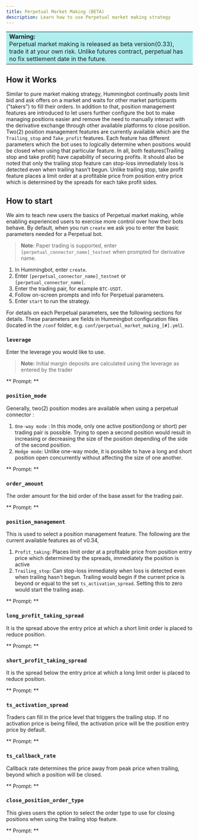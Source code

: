 ```yaml
---
title: Perpetual Market Making (BETA)
description: Learn how to use Perpetual market making strategy
---
```



<table>
  <tr>
    <td style="background-color: #AFEEEE">
      <b> Warning:</b> <br />
      Perpetual market making is released as beta version(0.33), trade it at your
      own risk. Unlike futures contract, perpetual has no fix settlement date in
      the future.
    </td>
  </tr>
</table>

## How it Works

Similar to pure market making strategy, Hummingbot continually posts limit bid and ask offers on a market and waits for other market participants ("takers") to fill their orders.
In addition to that, position management features are introduced to let users further configure the bot to make managing positions easier and remove the need to manually interact with the derivative exchange through other available platforms to close position. Two(2) position management features are currently available which are the `Trailing_stop` and `Take_profit` features. Each feature has different parameters which the bot uses to logically determine when positions would be closed when using that particular feature. In all, both features(Trailing stop and take profit) have capability of securing profits. It should also be noted that only the trailing stop feature can stop-loss immediately loss is detected even when trailing hasn’t begun. Unlike trailing stop, take profit feature places a limit order at a profitable price from position entry price which is determined by the spreads for each take profit sides.

## How to start

We aim to teach new users the basics of Perpetual market making, while enabling experienced users to exercise more control over how their bots behave. By default, when you run `create` we ask you to enter the basic parameters needed for a Perpetual bot.

> **Note**: Paper trading is supported, enter `[perpetual_connector_name]_testnet` when prompted for derivative name.

1. In Hummingbot, enter `create`.
2. Enter `[perpetual_connector_name]_testnet` or `[perpetual_connector_name]`.
3. Enter the trading pair, for example `BTC-USDT`.
4. Follow on-screen prompts and info for Perpetual parameters.
5. Enter `start` to run the strategy.

For details on each Perpetual parameters, see the following sections for details. These parameters are fields in Hummingbot configuration files (located in the `/conf` folder, e.g. `conf/perpetual_market_making_[#].yml`).

### `leverage`

Enter the leverage you would like to use.

> **Note:** Initial margin deposits are calculated using the leverage as entered by the trader

** Prompt: **

<Prompt
  prompt="How much leverage do you want to use? (Binance Perpetual supports up to 75X for most pairs) >>>"
  response=">>> "
/>

### `position_mode`

Generally, two(2) position modes are available when using a perpetual connector : 
1. `One-way mode` : In this mode, only one active position(long or short) per trading pair is possible. Trying to open a second position would result in increasing or decreasing the size of the position depending of the side of the second position. 
2. `Hedge mode`: Unlike one-way mode, it is possible to have a long and short position open concurrently without affecting the size of one another.

** Prompt: **

<Prompt
  prompt="Which position mode do you want to use? (One-way/Hedge) >>>"
  response=">>> Hedge"
/>

### `order_amount`

The order amount for the bid order of the base asset for the trading pair.

** Prompt: **

<Prompt
  prompt="What is the amount of [trading pair] per order? >>>"
  response=">>> 3"
/>

### `position_management`

This is used to select a position management feature. The following are the current available features as of v0.34,

1. ``Profit_taking``: Places limit order at a profitable price from position entry price which determined by the spreads, immediately the position is active
2. ``Trailing_stop``: Can stop-loss immediately when loss is detected even when trailing hasn't begun. Trailing would begin if the current price is beyond or equal to the set `ts_activation_spread`. Setting this to zero would start the trailing asap. 

** Prompt: **

<Prompt
  prompt="How would you like to manage your positions? (Profit_taking/Trailing_stop) >>>"
  response=">>> Profit_taking"
/>

### `long_profit_taking_spread`

It is the spread above the entry price at which a short limit order is placed to reduce position.

** Prompt: **

<Prompt
  prompt="At what spread from the entry price do you want to place a short order to reduce position? (Enter 1 for 1%) >>>"
  response=">>> 1"
/>

### `short_profit_taking_spread`

It is the spread below the entry price at which a long limit order is placed to reduce position.

** Prompt: **

<Prompt
  prompt="At what spread from the entry price do you want to place a long order to reduce position? (Enter 1 for 1%) >>>"
  response=">>> 1"
/>

### `ts_activation_spread`

Traders can fill in the price level that triggers the trailing stop. If no activation price is being filled, the activation price will be the position entry price by default.

** Prompt: **

<Prompt
  prompt="At what spread from the position entry price do you want the bot to start trailing? (Enter 1 for 1%) >>>"
  response=">>> 1"
/>

### `ts_callback_rate`

Callback rate determines the price away from peak price when trailing, beyond which a position will be closed.

** Prompt: **

<Prompt
  prompt="At what spread away from the trailing peak price do you want positions to remain open before they're closed? (Enter 1 for 1%) >>>"
  response=">>> 1"
/>

### `close_position_order_type`

This gives users the option to select the order type to use for closing positions when using the trailing stop feature.

** Prompt: **

<Prompt
  prompt="What order type do you want to use for closing positions? (LIMIT/MARKET) >>>"
  response=">>> LIMIT"
/>
